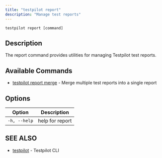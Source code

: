 ```yaml
---
title: "testpilot report"
description: "Manage test reports"
---
```


```
testpilot report [command]
```

## Description[​](#description "Direct link to Description")

The report command provides utilities for managing Testpilot test reports.

## Available Commands[​](#available-commands "Direct link to Available Commands")

- [testpilot report merge](/docs/testpilot/reference/cli/testpilot_report_merge) - Merge multiple test
  reports into a single report

## Options[​](#options "Direct link to Options")

| Option       | Description     |
| ------------ | --------------- |
| `-h, --help` | help for report |

## SEE ALSO[​](#see-also "Direct link to SEE ALSO")

- [testpilot](/docs/testpilot/reference/cli/testpilot) - Testpilot CLI
